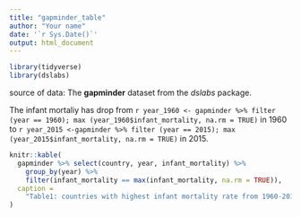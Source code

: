```yaml
---
title: "gapminder_table"
author: "Your name"
date: '`r Sys.Date()`'
output: html_document
---
```


```r
library(tidyverse)
library(dslabs)
```

source of data: The __gapminder__ dataset from the _dslabs_ package.

The infant mortaliy has drop from 
`r year_1960 <- gapminder %>% filter (year == 1960); max (year_1960$infant_mortality, na.rm = TRUE)` 
in 1960 to 
`r year_2015 <-gapminder %>% filter (year == 2015); max (year_2015$infant_mortality, na.rm = TRUE)` 
in 2015.


```r
knitr::kable(
  gapminder %>% select(country, year, infant_mortality) %>%
    group_by(year) %>%
    filter(infant_mortality == max(infant_mortality, na.rm = TRUE)),
  caption = 
    "Table1: countries with highest infant mortality rate from 1960-2016."
)
```